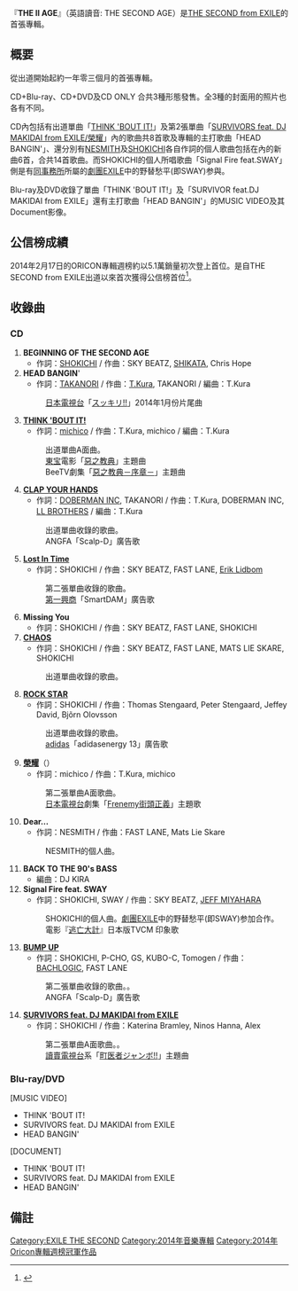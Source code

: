 {{Infobox Album 
| Name = THE II AGE
| Type = [[錄音室專輯|錄音室專輯]]
| Artist = [[THE_SECOND_from_EXILE|THE SECOND from EXILE]]
| Released = 2014年2月5日
| Recorded = 
| Genre = [[R&B|R&B]]<br/>[[嘻哈|嘻哈]]<br/>[[J-POP|J-POP]]
| Length = 
| Label = [[rhythm_zone|rhythm zone]]
| Producer = [[THE_SECOND_from_EXILE|THE SECOND]]&[[五十嵐廣行|HIRO]] from EXILE
| Reviews =  
| Chart position =*週榜1位（[[Oricon|Oricon]]）
| Certification =
| Last album =
| This album = '''THE II AGE'''<br />（2014年）
| Next album = 
| Misc = {{Singles
| Name           = THE SECOND from EXILE	
| Type           = 錄音室專輯
| single 1       = [[THINK_'BOUT_IT!|THINK 'BOUT IT!]]
| single 1 date  = 2012年11月7日
| single 2       = [[SURVIVORS_feat._DJ_MAKIDAI_from_EXILE/榮耀|SURVIVORS feat. DJ MAKIDAI from EXILE/榮耀]]	
| single 2 date  = 2013年8月14日
}}
}}
『'''THE II AGE'''』（英語讀音: THE SECOND AGE）是[[THE_SECOND_from_EXILE|THE SECOND from EXILE]]的首張專輯。

== 概要 ==
從出道開始起約一年零三個月的首張專輯。

CD+Blu-ray、CD+DVD及CD ONLY 合共3種形態發售。全3種的封面用的照片也各有不同。

CD內包括有出道單曲「[[THINK_'BOUT_IT!|THINK 'BOUT IT!]]」及第2張單曲「[[SURVIVORS_feat._DJ_MAKIDAI_from_EXILE/榮耀|SURVIVORS feat. DJ MAKIDAI from EXILE/榮耀]]」內的歌曲共8首歌及專輯的主打歌曲「HEAD BANGIN'」、還分別有[[NESMITH|NESMITH]]及[[SHOKICHI|SHOKICHI]]各自作詞的個人歌曲包括在內的新曲6首，合共14首歌曲。而SHOKICHI的個人所唱歌曲「Signal Fire feat.SWAY」側是有[[LDH_(藝能事務所)|同事務所]]所屬的[[劇團EXILE|劇團EXILE]]中的野替愁平(即SWAY)参與。

Blu-ray及DVD收錄了單曲「THINK 'BOUT IT!」及「SURVIVOR feat.DJ MAKIDAI from EXILE」還有主打歌曲「HEAD BANGIN'」的MUSIC VIDEO及其Document影像。

== 公信榜成績 ==
2014年2月17日的ORICON專輯週榜約以5.1萬銷量初次登上首位。是自THE SECOND from EXILE出道以來首次獲得公信榜首位<ref>{{Cite news|title=オリコン】THE SECOND from EXILE、デビュー1年3ヶ月で初首位|newspaper=ORICON STYLE|publisher=オリコン|date=2014-02-11|url=http://www.oricon.co.jp/news/2033915/full/|accessdate=2014-02-11|archive-date=2014-03-05|archive-url=https://web.archive.org/web/20140305140607/http://www.oricon.co.jp/news/2033915/full/|dead-url=no}}</ref>。

== 收錄曲 ==
=== CD ===
# '''BEGINNING OF THE SECOND AGE'''
#* 作詞：[[SHOKICHI|SHOKICHI]] / 作曲：SKY BEATZ, [[SHIKATA|SHIKATA]], Chris Hope
# '''HEAD BANGIN''''
#* 作詞：[[TAKANORI|TAKANORI]] / 作曲：[[T.KURA|T.Kura]], TAKANORI / 編曲：T.Kura
#: [[日本電視台|日本電視台]]「[[スッキリ!!|スッキリ!!]]」2014年1月份片尾曲
# '''[[THINK_'BOUT_IT!|THINK 'BOUT IT!]]'''
#* 作詞：[[michico|michico]] / 作曲：T.Kura, michico / 編曲：T.Kura
#: 出道單曲A面曲。
#: [[東宝|東宝]]電影「[[惡之教典#電影|惡之教典]]」主題曲
#: BeeTV劇集「[[惡之教典#電視劇|惡之教典－序章－]]」主題曲
# '''[[THINK_'BOUT_IT!|CLAP YOUR HANDS]]'''
#* 作詞：[[DOBERMAN_INC|DOBERMAN INC]], TAKANORI / 作曲：T.Kura, DOBERMAN INC, [[LL_BROTHERS|LL BROTHERS]] / 編曲：T.Kura
#:  出道單曲收錄的歌曲。
#: ANGFA「Scalp-D」廣告歌
# '''[[SURVIVORS_feat._DJ_MAKIDAI_from_EXILE/榮耀|Lost In Time]]'''
#* 作詞：SHOKICHI / 作曲：SKY BEATZ, FAST LANE, [[Erik_Lidbom|Erik Lidbom]]
#: 第二張單曲收錄的歌曲。
#: [[第一興商|第一興商]]「SmartDAM」廣告歌
# '''Missing You'''
#* 作詞：SHOKICHI / 作曲：SKY BEATZ, FAST LANE, SHOKICHI 
# '''[[THINK_'BOUT_IT!|CHAOS]]'''
#* 作詞：SHOKICHI / 作曲：SKY BEATZ, FAST LANE, MATS LIE SKARE, SHOKICHI
#:  出道單曲收錄的歌曲。
# '''[[THINK_'BOUT_IT!|ROCK STAR]]'''
#* 作詞：SHOKICHI / 作曲：Thomas Stengaard, Peter Stengaard, Jeffey David, Bjõrn Olovsson
#:  出道單曲收錄的歌曲。
#: [[adidas|adidas]]「adidasenergy 13」廣告歌
# '''[[SURVIVORS_feat._DJ_MAKIDAI_from_EXILE/榮耀|榮耀]]'''（{{lang|ja|プライド}}）
#* 作詞：michico / 作曲：T.Kura, michico
#: 第二張單曲A面歌曲。
#: [[日本電視台|日本電視台]]劇集「[[Frenemy街頭正義|Frenemy街頭正義]]」主題歌
# '''Dear…'''
#* 作詞：NESMITH / 作曲：FAST LANE, Mats Lie Skare
#: NESMITH的個人曲。
# '''BACK TO THE 90's BASS'''
#* 編曲：DJ KIRA
# '''Signal Fire feat. SWAY'''
#* 作詞：SHOKICHI, SWAY / 作曲：SKY BEATZ, [[Jeff_Miyahara|JEFF MIYAHARA]]
#: SHOKICHI的個人曲。[[劇團EXILE|劇團EXILE]]中的野替愁平(即SWAY)参加合作。
#: 電影『[[逃亡大計|逃亡大計]]』日本版TVCM 印象歌
# '''[[SURVIVORS_feat._DJ_MAKIDAI_from_EXILE/榮耀|BUMP UP]]'''
#* 作詞：SHOKICHI, P-CHO, GS, KUBO-C, Tomogen / 作曲：[[Bach_Logic|BACHLOGIC]], FAST LANE
#: 第二張單曲收錄的歌曲。。
#: ANGFA「Scalp-D」廣告歌
# '''[[SURVIVORS_feat._DJ_MAKIDAI_from_EXILE/榮耀|SURVIVORS feat. DJ MAKIDAI from EXILE]]'''
#* 作詞：SHOKICHI / 作曲：Katerina Bramley, Ninos Hanna, Alex
#: 第二張單曲A面歌曲。。
#: [[讀賣電視台|讀賣電視台]]系「[[町医者ジャンボ!!|町医者ジャンボ!!]]」主題曲

=== Blu-ray/DVD ===
; [MUSIC VIDEO]
* THINK 'BOUT IT!
* SURVIVORS feat. DJ MAKIDAI from EXILE
* HEAD BANGIN'

; [DOCUMENT]
* THINK 'BOUT IT!
* SURVIVORS feat. DJ MAKIDAI from EXILE
* HEAD BANGIN'

== 備註 ==
{{Reflist}}

{{THE SECOND from EXILE}}
{{Oricon專輯週榜冠軍 (2014年)|2014年2月17日}}

{{DEFAULTSORT:THE SECOND AGE}}
[[Category:EXILE_THE_SECOND|Category:EXILE THE SECOND]]
[[Category:2014年音樂專輯|Category:2014年音樂專輯]]
[[Category:2014年Oricon專輯週榜冠軍作品|Category:2014年Oricon專輯週榜冠軍作品]]